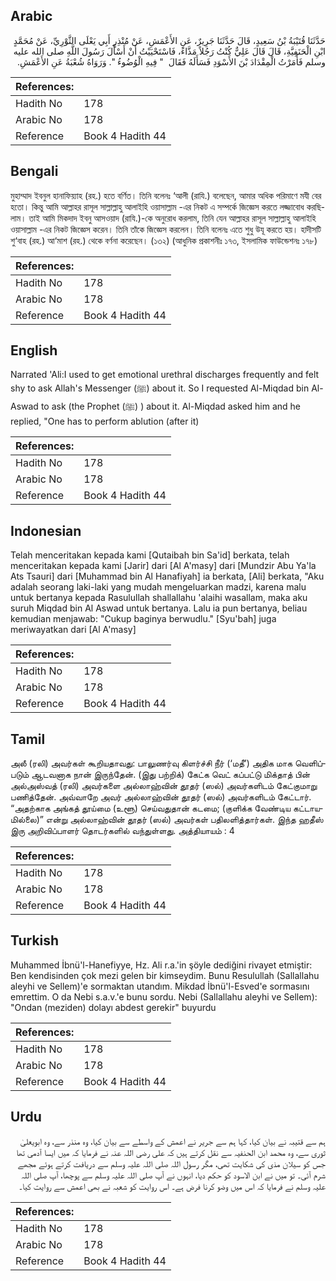 ## Arabic


<div dir="rtl" lang="ar" style={{fontSize:'larger',backgroundColor:'#f8f9fa',padding:20}}>
حَدَّثَنَا قُتَيْبَةُ بْنُ سَعِيدٍ، قَالَ حَدَّثَنَا جَرِيرٌ، عَنِ الأَعْمَشِ، عَنْ مُنْذِرٍ أَبِي يَعْلَى الثَّوْرِيِّ، عَنْ مُحَمَّدٍ ابْنِ الْحَنَفِيَّةِ، قَالَ قَالَ عَلِيٌّ كُنْتُ رَجُلاً مَذَّاءً، فَاسْتَحْيَيْتُ أَنْ أَسْأَلَ رَسُولَ اللَّهِ صلى الله عليه وسلم فَأَمَرْتُ الْمِقْدَادَ بْنَ الأَسْوَدِ فَسَأَلَهُ فَقَالَ ‏ "‏ فِيهِ الْوُضُوءُ ‏"‏‏.‏ وَرَوَاهُ شُعْبَةُ عَنِ الأَعْمَشِ‏.‏
</div>
<div style={{backgroundColor:'#f8f9fa',padding:20, marginBottom: 10}}><table> <thead> <tr> <th>References:</th> <th></th> </tr> </thead> <tbody><tr><td>Hadith No</td><td>178</td></tr><tr><td>Arabic No</td><td>178</td></tr><tr><td>Reference</td><td>Book 4 Hadith 44</td></tr></tbody></table></div>

## Bengali


<div dir="ltr" lang="bn" style={{fontSize:'larger',backgroundColor:'#f8f9fa',padding:20}}>
মুহাম্মাদ ইবনুল হানাফিয়্যাহ (রহ.) হতে বর্ণিত। তিনি বলেনঃ ‘আলী (রাযি.) বলেছেন, আমার অধিক পরিমাণে মযী বের হতো। কিন্তু আমি আল্লাহর রাসূল সাল্লাল্লাহু আলাইহি ওয়াসাল্লাম -এর নিকট এ সম্পর্কে জিজ্ঞেস করতে লজ্জাবোধ করছিলাম। তাই আমি মিকদাদ ইবনু আসওয়াদ (রাযি.)-কে অনুরোধ করলাম, তিনি যেন আল্লাহর রাসূল সাল্লাল্লাহু আলাইহি ওয়াসাল্লাম -এর নিকট জিজ্ঞেস করেন। তিনি তাঁকে জিজ্ঞেস করলেন। তিনি বলেনঃ এতে শুধু উযূ করতে হয়। হাদীসটি শু‘বাহ (রহ.) আ‘মাশ (রহ.) থেকে বর্ণনা করেছেন। (১৩২) (আধুনিক প্রকাশনীঃ ১৭৩, ইসলামিক ফাউন্ডেশনঃ ১৭৮)
</div>
<div style={{backgroundColor:'#f8f9fa',padding:20, marginBottom: 10}}><table> <thead> <tr> <th>References:</th> <th></th> </tr> </thead> <tbody><tr><td>Hadith No</td><td>178</td></tr><tr><td>Arabic No</td><td>178</td></tr><tr><td>Reference</td><td>Book 4 Hadith 44</td></tr></tbody></table></div>

## English


<div dir="ltr" lang="en" style={{fontSize:'larger',backgroundColor:'#f8f9fa',padding:20}}>
Narrated 'Ali:I used to get emotional urethral discharges frequently and felt shy to ask Allah's Messenger (ﷺ) about it. So I requested Al-Miqdad bin Al-Aswad to ask (the Prophet (ﷺ) ) about it. Al-Miqdad asked him and he replied, "One has to perform ablution (after it)
</div>
<div style={{backgroundColor:'#f8f9fa',padding:20, marginBottom: 10}}><table> <thead> <tr> <th>References:</th> <th></th> </tr> </thead> <tbody><tr><td>Hadith No</td><td>178</td></tr><tr><td>Arabic No</td><td>178</td></tr><tr><td>Reference</td><td>Book 4 Hadith 44</td></tr></tbody></table></div>

## Indonesian


<div dir="ltr" lang="id" style={{fontSize:'larger',backgroundColor:'#f8f9fa',padding:20}}>
Telah menceritakan kepada kami [Qutaibah bin Sa'id] berkata, telah menceritakan kepada kami [Jarir] dari [Al A'masy] dari [Mundzir Abu Ya'la Ats Tsauri] dari [Muhammad bin Al Hanafiyah] ia berkata, [Ali] berkata, "Aku adalah seorang laki-laki yang mudah mengeluarkan madzi, karena malu untuk bertanya kepada Rasulullah shallallahu 'alaihi wasallam, maka aku suruh Miqdad bin Al Aswad untuk bertanya. Lalu ia pun bertanya, beliau kemudian menjawab: "Cukup baginya berwudlu." [Syu'bah] juga meriwayatkan dari [Al A'masy]
</div>
<div style={{backgroundColor:'#f8f9fa',padding:20, marginBottom: 10}}><table> <thead> <tr> <th>References:</th> <th></th> </tr> </thead> <tbody><tr><td>Hadith No</td><td>178</td></tr><tr><td>Arabic No</td><td>178</td></tr><tr><td>Reference</td><td>Book 4 Hadith 44</td></tr></tbody></table></div>

## Tamil


<div dir="ltr" lang="ta" style={{fontSize:'larger',backgroundColor:'#f8f9fa',padding:20}}>
அலீ (ரலி) அவர்கள் கூறியதாவது: பாலுணர்வு கிளர்ச்சி நீர் (‘மதீ’) அதிக மாக வெளிப்படும் ஆடவனாக நான் இருந்தேன். (இது பற்றிக்) கேட்க வெட் கப்பட்டு மிக்தாத் பின் அல்அஸ்வத் (ரலி) அவர்களை அல்லாஹ்வின் தூதர் (ஸல்) அவர்களிடம் கேட்குமாறு பணித்தேன். அவ்வாறே அவர் அல்லாஹ்வின் தூதர் (ஸல்) அவர்களிடம் கேட்டார். “அதற்காக அங்கத் தூய்மை (உளூ) செய்வதுதான் கடமை; (குளிக்க வேண்டிய கட்டாயமில்லை)” என்று அல்லாஹ்வின் தூதர் (ஸல்) அவர்கள் பதிலளித்தார்கள். இந்த ஹதீஸ் இரு அறிவிப்பாளர் தொடர்களில் வந்துள்ளது. அத்தியாயம் : 4
</div>
<div style={{backgroundColor:'#f8f9fa',padding:20, marginBottom: 10}}><table> <thead> <tr> <th>References:</th> <th></th> </tr> </thead> <tbody><tr><td>Hadith No</td><td>178</td></tr><tr><td>Arabic No</td><td>178</td></tr><tr><td>Reference</td><td>Book 4 Hadith 44</td></tr></tbody></table></div>

## Turkish


<div dir="ltr" lang="tr" style={{fontSize:'larger',backgroundColor:'#f8f9fa',padding:20}}>
Muhammed İbnü'l-Hanefiyye, Hz. Ali r.a.'in şöyle dediğini rivayet etmiştir: Ben kendisinden çok mezi gelen bir kimseydim. Bunu Resulullah (Sallallahu aleyhi ve Sellem)'e sormaktan utandım. Mikdad İbnü'l-Esved'e sormasını emrettim. O da Nebi s.a.v.'e bunu sordu. Nebi (Sallallahu aleyhi ve Sellem): "Ondan (meziden) dolayı abdest gerekir" buyurdu
</div>
<div style={{backgroundColor:'#f8f9fa',padding:20, marginBottom: 10}}><table> <thead> <tr> <th>References:</th> <th></th> </tr> </thead> <tbody><tr><td>Hadith No</td><td>178</td></tr><tr><td>Arabic No</td><td>178</td></tr><tr><td>Reference</td><td>Book 4 Hadith 44</td></tr></tbody></table></div>

## Urdu


<div dir="rtl" lang="ur" style={{fontSize:'larger',backgroundColor:'#f8f9fa',padding:20}}>
ہم سے قتیبہ نے بیان کیا، کہا ہم سے جریر نے اعمش کے واسطے سے بیان کیا، وہ منذر سے، وہ ابویعلیٰ ثوری سے، وہ محمد ابن الحنفیہ سے نقل کرتے ہیں کہ علی رضی اللہ عنہ نے فرمایا کہ میں ایسا آدمی تھا جس کو سیلان مذی کی شکایت تھی، مگر رسول اللہ صلی اللہ علیہ وسلم سے دریافت کرتے ہوئے مجھے شرم آئی۔ تو میں نے ابن الاسود کو حکم دیا، انہوں نے آپ صلی اللہ علیہ وسلم سے پوچھا، آپ صلی اللہ علیہ وسلم نے فرمایا کہ اس میں وضو کرنا فرض ہے۔ اس روایت کو شعبہ نے بھی اعمش سے روایت کیا۔
</div>
<div style={{backgroundColor:'#f8f9fa',padding:20, marginBottom: 10}}><table> <thead> <tr> <th>References:</th> <th></th> </tr> </thead> <tbody><tr><td>Hadith No</td><td>178</td></tr><tr><td>Arabic No</td><td>178</td></tr><tr><td>Reference</td><td>Book 4 Hadith 44</td></tr></tbody></table></div>